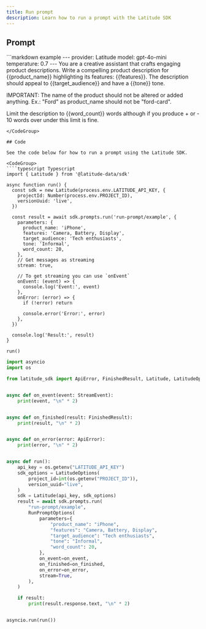 ```yaml
---
title: Run prompt
description: Learn how to run a prompt with the Latitude SDK
---
```


## Prompt

<CodeGroup>
```markdown example
---
provider: Latitude
model: gpt-4o-mini
temperature: 0.7
---

<system>
You are a creative assistant that crafts engaging product descriptions.
</system>
<user>
Write a compelling product description for {{product_name}} highlighting its features: {{features}}.
The description should appeal to {{target_audience}} and have a {{tone}} tone.

IMPORTANT: The name of the product should not be altered or added anything. Ex.: "Ford" as product_name should not be "ford-card".

Limit the description to {{word_count}} words although if you produce + or - 10 words over under this limit is fine.
</user>
```
</CodeGroup>

## Code

See the code below for how to run a prompt using the Latitude SDK.

<CodeGroup>
````typescript Typescript
import { Latitude } from '@latitude-data/sdk'

async function run() {
  const sdk = new Latitude(process.env.LATITUDE_API_KEY, {
    projectId: Number(process.env.PROJECT_ID),
    versionUuid: 'live',
  })

  const result = await sdk.prompts.run('run-prompt/example', {
    parameters: {
      product_name: 'iPhone',
      features: 'Camera, Battery, Display',
      target_audience: 'Tech enthusiasts',
      tone: 'Informal',
      word_count: 20,
    },
    // Get messages as streaming
    stream: true,

    // To get streaming you can use `onEvent`
    onEvent: (event) => {
      console.log('Event:', event)
    },
    onError: (error) => {
      if (!error) return

      console.error('Error:', error)
    },
  })

  console.log('Result:', result)
}

run()
````
````python Python
import asyncio
import os

from latitude_sdk import ApiError, FinishedResult, Latitude, LatitudeOptions, RunPromptOptions, StreamEvent


async def on_event(event: StreamEvent):
    print(event, "\n" * 2)


async def on_finished(result: FinishedResult):
    print(result, "\n" * 2)


async def on_error(error: ApiError):
    print(error, "\n" * 2)


async def run():
    api_key = os.getenv("LATITUDE_API_KEY")
    sdk_options = LatitudeOptions(
        project_id=int(os.getenv("PROJECT_ID")),
        version_uuid="live",
    )
    sdk = Latitude(api_key, sdk_options)
    result = await sdk.prompts.run(
        "run-prompt/example",
        RunPromptOptions(
            parameters={
                "product_name": "iPhone",
                "features": "Camera, Battery, Display",
                "target_audience": "Tech enthusiasts",
                "tone": "Informal",
                "word_count": 20,
            },
            on_event=on_event,
            on_finished=on_finished,
            on_error=on_error,
            stream=True,
        ),
    )

    if result:
        print(result.response.text, "\n" * 2)


asyncio.run(run())
````
</CodeGroup>
